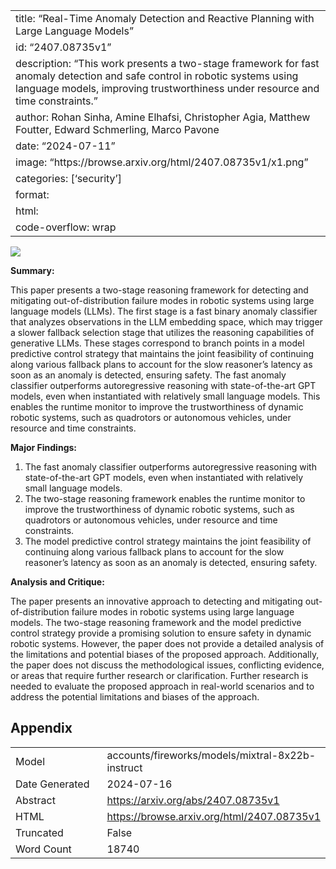 
---
title: "Real-Time Anomaly Detection and Reactive Planning with Large Language Models"
id: "2407.08735v1"
description: "This work presents a two-stage framework for fast anomaly detection and safe control in robotic systems using language models, improving trustworthiness under resource and time constraints."
author: Rohan Sinha, Amine Elhafsi, Christopher Agia, Matthew Foutter, Edward Schmerling, Marco Pavone
date: "2024-07-11"
image: "https://browse.arxiv.org/html/2407.08735v1/x1.png"
categories: ['security']
format:
  html:
    code-overflow: wrap
---

![](https://browse.arxiv.org/html/2407.08735v1/x1.png)

**Summary:**

This paper presents a two-stage reasoning framework for detecting and mitigating out-of-distribution failure modes in robotic systems using large language models (LLMs). The first stage is a fast binary anomaly classifier that analyzes observations in the LLM embedding space, which may trigger a slower fallback selection stage that utilizes the reasoning capabilities of generative LLMs. These stages correspond to branch points in a model predictive control strategy that maintains the joint feasibility of continuing along various fallback plans to account for the slow reasoner's latency as soon as an anomaly is detected, ensuring safety. The fast anomaly classifier outperforms autoregressive reasoning with state-of-the-art GPT models, even when instantiated with relatively small language models. This enables the runtime monitor to improve the trustworthiness of dynamic robotic systems, such as quadrotors or autonomous vehicles, under resource and time constraints.

**Major Findings:**

1. The fast anomaly classifier outperforms autoregressive reasoning with state-of-the-art GPT models, even when instantiated with relatively small language models.
2. The two-stage reasoning framework enables the runtime monitor to improve the trustworthiness of dynamic robotic systems, such as quadrotors or autonomous vehicles, under resource and time constraints.
3. The model predictive control strategy maintains the joint feasibility of continuing along various fallback plans to account for the slow reasoner's latency as soon as an anomaly is detected, ensuring safety.

**Analysis and Critique:**

The paper presents an innovative approach to detecting and mitigating out-of-distribution failure modes in robotic systems using large language models. The two-stage reasoning framework and the model predictive control strategy provide a promising solution to ensure safety in dynamic robotic systems. However, the paper does not provide a detailed analysis of the limitations and potential biases of the proposed approach. Additionally, the paper does not discuss the methodological issues, conflicting evidence, or areas that require further research or clarification. Further research is needed to evaluate the proposed approach in real-world scenarios and to address the potential limitations and biases of the approach.

## Appendix

|          |          |
|----------|----------|
| Model     | accounts/fireworks/models/mixtral-8x22b-instruct       |
| Date Generated     | 2024-07-16       |
| Abstract | [https://arxiv.org/abs/2407.08735v1](https://arxiv.org/abs/2407.08735v1)        |
| HTML     | [https://browse.arxiv.org/html/2407.08735v1](https://browse.arxiv.org/html/2407.08735v1)       |
| Truncated       | False       |
| Word Count       | 18740       |